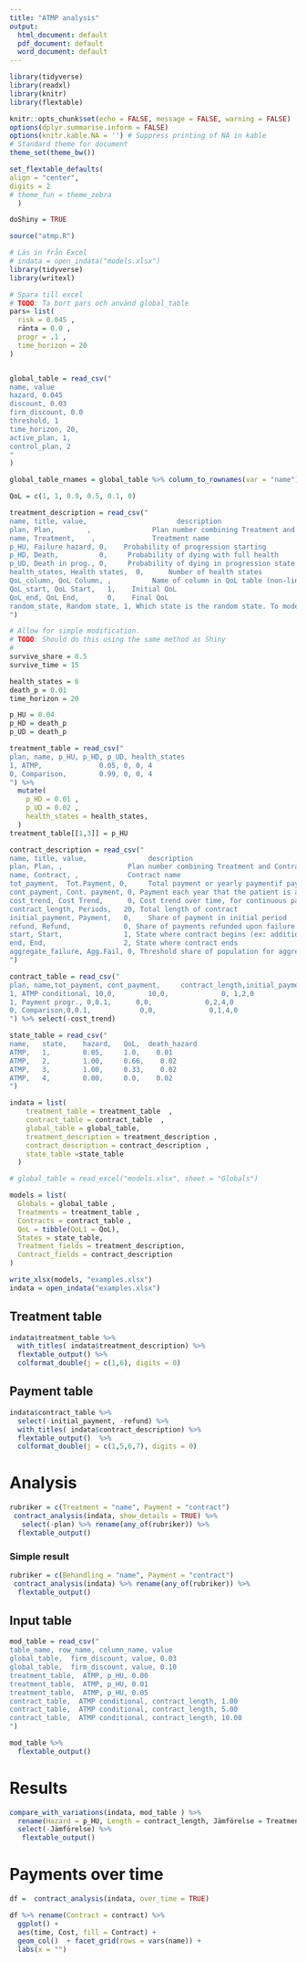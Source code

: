 ```yaml
---
title: "ATMP analysis"
output:
  html_document: default
  pdf_document: default
  word_document: default
---
```


```r
library(tidyverse)
library(readxl)
library(knitr)
library(flextable)

knitr::opts_chunk$set(echo = FALSE, message = FALSE, warning = FALSE)
options(dplyr.summarise.inform = FALSE)
options(knitr.kable.NA = '') # Suppress printing of NA in kable
# Standard theme for document 
theme_set(theme_bw()) 

set_flextable_defaults(
align = "center",
digits = 2
# theme_fun = theme_zebra
  )

doShiny = TRUE

source("atmp.R")

# Läs in från Excel
# indata = open_indata("models.xlsx")
library(tidyverse)
library(writexl)

# Spara till excel
# TODO: Ta bort pars och använd global_table
pars= list(
  risk = 0.045 ,
  ränta = 0.0 ,
  progr = .1 ,
  time_horizon = 20
)


global_table = read_csv("
name, value
hazard, 0.045 
discount, 0.03 
firm_discount, 0.0
threshold, 1
time_horizon, 20,
active_plan, 1, 
control_plan, 2
"
) 

global_table_rnames = global_table %>% column_to_rownames(var = "name") 

QoL = c(1, 1, 0.9, 0.5, 0.1, 0)

treatment_description = read_csv("
name, title, value,                      description
plan, Plan,        ,               Plan number combining Treatment and Contract 
name, Treatment,    ,              Treatment name
p_HU, Failure hazard, 0,    Probability of progression starting
p_HD, Death,          0,     Probability of dying with full health
p_UD, Death in prog., 0,     Probability of dying in progression state
health_states, Health states,  0,      Number of health states
QoL_column, QoL Column, ,          Name of column in QoL table (non-linear progression)
QoL_start, QoL Start,   1,    Initial QoL
QoL_end, QoL End,       0,    Final QoL
random_state, Random state, 1, Which state is the random state. To model progression before treatment
")

# Allow for simple modification. 
# TODO: Should do this using the same method as Shiny
# 
survive_share = 0.5
survive_time = 15

health_states = 6
death_p = 0.01
time_horizon = 20

p_HU = 0.04
p_HD = death_p
p_UD = death_p

treatment_table = read_csv("
plan, name, p_HU, p_HD, p_UD, health_states
1, ATMP,              0.05, 0, 0, 4
0, Comparison,        0.99, 0, 0, 4
") %>% 
  mutate(
    p_HD = 0.01 , 
    p_UD = 0.02 ,
    health_states = health_states, 
  )
treatment_table[[1,3]] = p_HU

contract_description = read_csv("
name, title, value,               description
plan, Plan, ,                Plan number combining Treatment and Contract 
name, Contract, ,            Contract name
tot_payment,  Tot.Payment, 0,     Total payment or yearly paymentif payment is continuous
cont_payment, Cont. payment, 0, Payment each year that the patient is alive (traditional) 
cost_trend, Cost Trend,      0, Cost trend over time, for continuous payment
contract_length, Periods,   20, Total length of contract
initial_payment, Payment,   0,    Share of payment in initial period
refund, Refund,             0, Share of payments refunded upon failure (progression)
start, Start,               1, State where contract begins (ex: additional treatment in progression) 
end, End,                   2, State where contract ends
aggregate_failure, Agg.Fail, 0, Threshold share of population for aggregate failure
")

contract_table = read_csv("
plan, name,tot_payment, cont_payment,     contract_length,initial_payment,refund, start, end, cost_trend
1, ATMP conditional, 10,0,        10,0,             0, 1,2,0
1, Payment progr., 0,0.1,      0,0,             0,2,4,0
0, Comparison,0,0.1,            0,0,             0,1,4,0
") %>% select(-cost_trend)

state_table = read_csv("
name,   state,    hazard,   QoL,  death_hazard
ATMP,   1,        0.05,     1.0,    0.01
ATMP,   2,        1.00,     0.66,    0.02
ATMP,   3,        1.00,     0.33,    0.02
ATMP,   4,        0.00,     0.0,    0.02
")

indata = list(
    treatment_table = treatment_table  ,
    contract_table = contract_table  ,
    global_table = global_table,
    treatment_description = treatment_description ,
    contract_description = contract_description ,
    state_table =state_table 
  )

# global_table = read_excel("models.xlsx", sheet = "Globals")

models = list(
  Globals = global_table ,
  Treatments = treatment_table , 
  Contracts = contract_table , 
  QoL = tibble(QoL1 = QoL),
  States = state_table,
  Treatment_fields = treatment_description, 
  Contract_fields = contract_description
)

write_xlsx(models, "examples.xlsx")
indata = open_indata("examples.xlsx")

```

## Treatment table

```r
indata$treatment_table %>% 
  with_titles( indata$treatment_description) %>% 
  flextable_output() %>% 
  colformat_double(j = c(1,6), digits = 0) 
```

## Payment table

```r
indata$contract_table %>% 
  select(-initial_payment, -refund) %>% 
  with_titles( indata$contract_description) %>% 
  flextable_output()  %>% 
  colformat_double(j = c(1,5,6,7), digits = 0) 
```

# Analysis

```r
rubriker = c(Treatment = "name", Payment = "contract")
 contract_analysis(indata, show_details = TRUE) %>% 
   select(-plan) %>% rename(any_of(rubriker)) %>% 
  flextable_output() 
```

### Simple result

```r
rubriker = c(Behandling = "name", Payment = "contract")
 contract_analysis(indata) %>% rename(any_of(rubriker)) %>% 
  flextable_output() 
```

## Input table

```r
mod_table = read_csv("
table_name, row_name, column_name, value 
global_table,  firm_discount, value, 0.03
global_table,  firm_discount, value, 0.10
treatment_table,  ATMP, p_HU, 0.00
treatment_table,  ATMP, p_HU, 0.01
treatment_table,  ATMP, p_HU, 0.05
contract_table,  ATMP conditional, contract_length, 1.00
contract_table,  ATMP conditional, contract_length, 5.00
contract_table,  ATMP conditional, contract_length, 10.00
")

mod_table %>% 
  flextable_output() 
```

# Results

```r
compare_with_variations(indata, mod_table ) %>% 
  rename(Hazard = p_HU, Length = contract_length, Jämförelse = Treatments, Costdiff. = Cost, QALYdiff. = QALY)  %>% rename(firm_discount = value) %>% 
  select(-Jämförelse) %>% 
   flextable_output()  
```


# Payments over time

```r
df =  contract_analysis(indata, over_time = TRUE) 

df %>% rename(Contract = contract) %>% 
  ggplot() + 
  aes(time, Cost, fill = Contract) + 
  geom_col()  + facet_grid(rows = vars(name)) +
  labs(x = "")
```


